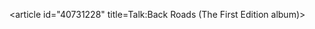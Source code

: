 <article id="40731228" title=Talk:Back Roads (The First Edition album)>
	<talkpage id="40731228" title="Talk:Back Roads (The First Edition album)">
{{album|class=stub|importance=low}}
	</talkpage>
</article>